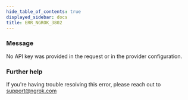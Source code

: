 ```yaml
---
hide_table_of_contents: true
displayed_sidebar: docs
title: ERR_NGROK_3802
---
```


### Message

No API key was provided in the request or in the provider configuration.

<ErrorDetails />

### Further help

If you're having trouble resolving this error, please reach out to [support@ngrok.com](mailto:support@ngrok.com?subject=Help%20with%20ERR_NGROK_3802)
